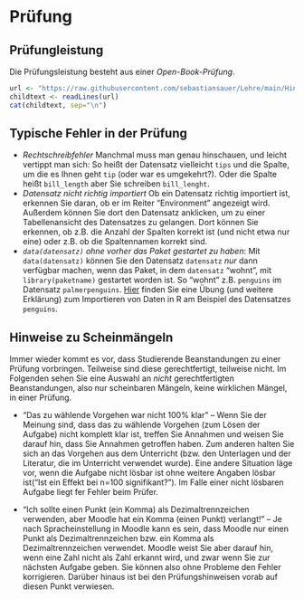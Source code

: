 # Prüfung

## Prüfungleistung

Die Prüfungsleistung besteht aus einer *Open-Book-Prüfung*.

```r
url <- "https://raw.githubusercontent.com/sebastiansauer/Lehre/main/Hinweise/Hinweise-Pruefung-Open-Book-Child.Rmd"
childtext <- readLines(url)
cat(childtext, sep="\n")
```

## Typische Fehler in der Prüfung

-   *Rechtschreibfehler* Manchmal muss man genau hinschauen, und leicht vertippt man sich: So heißt der Datensatz vielleicht `tips` und die Spalte, um die es Ihnen geht `tip` (oder war es umgekehrt?). Oder die Spalte heißt `bill_length` aber Sie schreiben `bill_lenght`.
-   *Datensatz nicht richtig importiert* Ob ein Datensatz richtig importiert ist, erkennen Sie daran, ob er im Reiter "Environment" angezeigt wird. Außerdem können Sie dort den Datensatz anklicken, um zu einer Tabellenansicht des Datensatzes zu gelangen. Dort können Sie erkennen, ob z.B. die Anzahl der Spalten korrekt ist (und nicht etwa nur eine) oder z.B. ob die Spaltennamen korrekt sind.
-   *`data(datensatz)` ohne vorher das Paket gestartet zu haben*: Mit `data(datensatz)` können Sie den Datensatz `datensatz` *nur* dann verfügbar machen, wenn das Paket, in dem `datensatz` "wohnt", mit `library(paketname)` gestartet worden ist. So "wohnt" z.B. `penguins` im Datensatz `palmerpenguins`. [Hier](https://datenwerk.netlify.app/post/pfad/pfad/) finden Sie eine Übung (und weitere Erklärung) zum Importieren von Daten in R am Beispiel des Datensatzes `penguins`.

## Hinweise zu Scheinmängeln

Immer wieder kommt es vor, dass Studierende Beanstandungen zu einer Prüfung vorbringen. Teilweise sind diese gerechtfertigt, teilweise nicht. Im Folgenden sehen Sie eine Auswahl an *nicht* gerechtfertigten Beanstandungen, also nur scheinbaren Mängeln, keine wirklichen Mängel, in einer Prüfung.

-   "Das zu wählende Vorgehen war nicht 100% klar" -- Wenn Sie der Meinung sind, dass das zu wählende Vorgehen (zum Lösen der Aufgabe) nicht komplett klar ist, treffen Sie Annahmen und weisen Sie darauf hin, dass Sie Annahmen getroffen haben. Zum anderen halten Sie sich an das Vorgehen aus dem Unterricht (bzw. den Unterlagen und der Literatur, die im Unterricht verwendet wurde). Eine andere Situation läge vor, wenn die Aufgabe nicht lösbar ist ohne weitere Angaben lösbar ist("Ist ein Effekt bei n=100 signifikant?"). Im Falle einer nicht lösbaren Aufgabe liegt fer Fehler beim Prüfer.

-   "Ich sollte einen Punkt (ein Komma) als Dezimaltrennzeichen verwenden, aber Moodle hat ein Komma (einen Punkt) verlangt!" -- Je nach Spracheinstellung in Moodle kann es sein, dass Moodle nur einen Punkt als Dezimaltrennzeichen bzw. ein Komma als Dezimaltrennzeichen verwendet. Moodle weist Sie aber darauf hin, wenn eine Zahl nicht als Zahl erkannt wird, und zwar wenn Sie zur nächsten Aufgabe geben. Sie können also ohne Probleme den Fehler korrigieren. Darüber hinaus ist bei den Prüfungshinweisen vorab auf diesen Punkt verwiesen.
